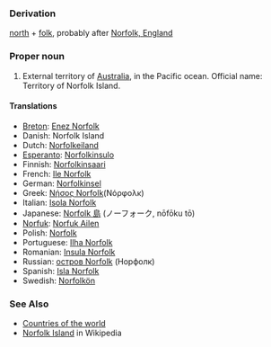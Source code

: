 ===Derivation===
[[north]] + [[folk]], probably after [[w:Norfolk, England|Norfolk, England]]

===Proper noun===
# External territory of [[Australia]], in the Pacific ocean. Official name: Territory of Norfolk Island.
====Translations====
*[[Breton]]: [[Enez Norfolk]]
*Danish: Norfolk Island
*Dutch: [[Norfolkeiland]]
*[[Esperanto]]: [[Norfolkinsulo]]
*Finnish: [[Norfolkinsaari]]
*French: [[Ile Norfolk]]
*German: [[Norfolkinsel]]
*Greek: [[Νήσος Norfolk]](Νόρφολκ)
*Italian: [[Isola Norfolk]]
*Japanese: [[Norfolk 島]] (ノーフォーク, nōfōku tō)
*[[Norfuk]]: [[Norfuk Ailen]]
*Polish: [[Norfolk]]
*Portuguese: [[Ilha Norfolk]]
*Romanian: [[Insula Norfolk]]
*Russian: [[остров Norfolk]] (Норфолк)
*Spanish: [[Isla Norfolk]]
*Swedish: [[Norfolkön]]

===See Also===
*[[Countries of the world]]
*[[w:Norfolk Island|Norfolk Island]] in Wikipedia